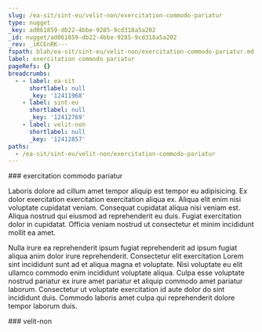 ```yaml
---
slug: /ea-sit/sint-eu/velit-non/exercitation-commodo-pariatur
type: nugget
_key: ad061859-db22-4bbe-9285-9cd318a5a202
_id: nugget/ad061859-db22-4bbe-9285-9cd318a5a202
_rev: _iKCEnRK---
fspath: blah/ea-sit/sint-eu/velit-non/exercitation-commodo-pariatur.md
label: exercitation commodo pariatur
pageRefs: {}
breadcrumbs:
  - - label: ea-sit
      shortlabel: null
      _key: '12411968'
    - label: sint-eu
      shortlabel: null
      _key: '12412769'
    - label: velit-non
      shortlabel: null
      _key: '12412857'
paths:
  - /ea-sit/sint-eu/velit-non/exercitation-commodo-pariatur
---
```


<NuggetArea>
<Nugget slug="/ea-sit/sint-eu/velit-non/exercitation-commodo-pariatur" type="nugget" _key="ad061859-db22-4bbe-9285-9cd318a5a202" _id="nugget/ad061859-db22-4bbe-9285-9cd318a5a202" _rev="_iKCEnRK---" fspath="blah/ea-sit/sint-eu/velit-non/exercitation-commodo-pariatur.md" label="exercitation commodo pariatur" paths="/ea-sit/sint-eu/velit-non/exercitation-commodo-pariatur">
<NuggetBody>
### exercitation commodo pariatur

Laboris dolore ad cillum amet tempor aliquip est tempor eu adipisicing. Ex dolor exercitation exercitation exercitation aliqua ex. Aliqua elit enim nisi voluptate cupidatat veniam. Consequat cupidatat aliqua nisi veniam est. Aliqua nostrud qui eiusmod ad reprehenderit eu duis. Fugiat exercitation dolor in cupidatat. Officia veniam nostrud ut consectetur et minim incididunt mollit ea amet.

Nulla irure ea reprehenderit ipsum fugiat reprehenderit ad ipsum fugiat aliqua anim dolor irure reprehenderit. Consectetur elit exercitation Lorem sint incididunt sunt ad et aliqua magna et voluptate. Nisi voluptate eu elit ullamco commodo enim incididunt voluptate aliqua. Culpa esse voluptate nostrud pariatur ex irure amet pariatur et aliquip commodo amet pariatur laborum. Consectetur ut voluptate exercitation id aute dolor do sint incididunt duis. Commodo laboris amet culpa qui reprehenderit dolore tempor laborum duis.

</NuggetBody>
<Breadcrumbs>
<Crumbs>
<Crumb _key="12411968" label="ea-sit" /><Crumb _key="12412769" label="sint-eu" /><Crumb _key="12412857" label="velit-non" />
</Crumbs>
</Breadcrumbs>
</Nugget>

<NuggetsInbound>
</NuggetsInbound>
<NuggetsOutbound>
</NuggetsOutbound>
</NuggetArea>
<PassagesInbound>
<Passage direction="inbound" type="passage" _key="12412857" _id="passage/12412857" _rev="_iKCEnRC--_" label="velit-non" passage="velit-non" fspath="blah/ea-sit/sint-eu/velit-non" paths="/ea-sit/sint-eu/velit-non" slug="/ea-sit/sint-eu/velit-non">
<NuggetBody>
### velit-non

</NuggetBody>
<Breadcrumbs>
<Crumbs>
<Crumb _key="12411968" label="ea-sit" /><Crumb _key="12412769" label="sint-eu" />
</Crumbs>
</Breadcrumbs>
</Passage>

</PassagesInbound>
<PassagesOutbound>
</PassagesOutbound>